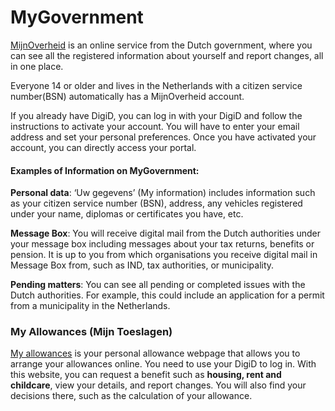 <meta id="mygovernment" title="MyGovernment" />

# MyGovernment

[MijnOverheid](https://mijn.overheid.nl/) is an online service from the Dutch government, where you can see all the registered information about yourself and report changes, all in one place.

<callout>
    Everyone 14 or older and lives in the Netherlands with a citizen service
    number(BSN) automatically has a MijnOverheid account.
</callout>

If you already have DigiD, you can log in with your DigiD and follow the instructions to activate your account. You will have to enter your email address and set your personal preferences. Once you have activated your account, you can directly access your portal.

#### Examples of Information on MyGovernment:

**Personal data**: ‘Uw gegevens’ (My information) includes information such as your citizen service number (BSN), address, any vehicles registered under your name, diplomas or certificates you have, etc.

**Message Box**: You will receive digital mail from the Dutch authorities under your message box including messages about your tax returns, benefits or pension. It is up to you from which organisations you receive digital mail in Message Box from, such as IND, tax authorities, or municipality.

**Pending matters**: You can see all pending or completed issues with the Dutch authorities. For example, this could include an application for a permit from a municipality in the Netherlands.

### My Allowances (Mijn Toeslagen)

[My allowances](https://www.belastingdienst.nl/wps/wcm/connect/bldcontentnl/belastingdienst/prive/toeslagen/inloggen_op_mijn_toeslagen) is your personal allowance webpage that allows you to arrange your allowances online. You need to use your DigiD to log in. With this website, you can request a benefit such as **housing, rent and childcare**, view your details, and report changes. You will also find your decisions there, such as the calculation of your allowance.

